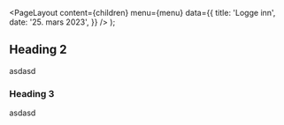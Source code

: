 
<Meta
  title='Logge inn'
  description='Beskrivelse'
/>

  <PageLayout
    content={children}
    menu={menu}
    data={{
      title: 'Logge inn',
      date: '25. mars 2023',
    }}
  />
);

## Heading 2

asdasd

### Heading 3

asdasd
